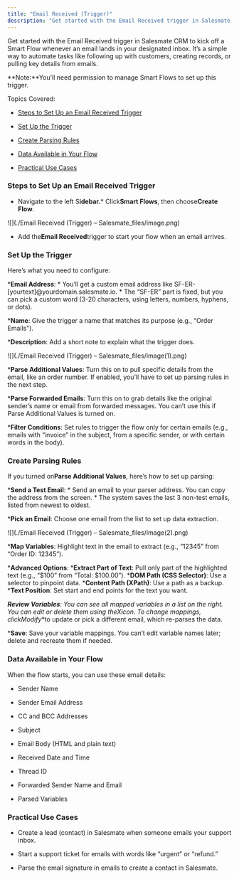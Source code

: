 ```yaml
---
title: "Email Received (Trigger)"
description: "Get started with the Email Received trigger in Salesmate CRM to kick off a Smart Flow whenever an email lands in your designated inbox. It’s a simple"
---
```


Get started with the Email Received trigger in Salesmate CRM to kick off a Smart Flow whenever an email lands in your designated inbox. It’s a simple way to automate tasks like following up with customers, creating records, or pulling key details from emails.

<Note>**Note:**You’ll need permission to manage Smart Flows to set up this trigger.

</Note>

Topics Covered:


*   [Steps to Set Up an Email Received Trigger](https://support.salesmate.io/hc/en-us/articles/48767576180377-Email-Received-Trigger#h_01K06J6FVXXTKBCFDY9BHBN73R)

*   [Set Up the Trigger](https://support.salesmate.io/hc/en-us/articles/48767576180377-Email-Received-Trigger#h_01K06J6FW4VNQKEFNSRVA80TCD)

*   [Create Parsing Rules](https://support.salesmate.io/hc/en-us/articles/48767576180377-Email-Received-Trigger#h_01K06J6FX3KYBBTEY1ZKG7TQAX)

*   [Data Available in Your Flow](https://support.salesmate.io/hc/en-us/articles/48767576180377-Email-Received-Trigger#h_01K06J6FXZG5N3C1ZPYADYRST6)

*   [Practical Use Cases](https://support.salesmate.io/hc/en-us/articles/48767576180377-Email-Received-Trigger#h_01K06J6FY3A484DSMX449DB6D1)


### Steps to Set Up an Email Received Trigger


*   Navigate to the left S**idebar.***   Click**Smart Flows**, then choose**Create Flow**.

![](./Email Received (Trigger) – Salesmate_files/image.png)


*   Add the**Email Received**trigger to start your flow when an email arrives.


### Set Up the Trigger

Here’s what you need to configure:


***Email Address**:
    *   You’ll get a custom email address like SF-ER-\[yourtext\]@yourdomain.salesmate.io.
    *   The “SF-ER” part is fixed, but you can pick a custom word (3-20 characters, using letters, numbers, hyphens, or dots).

***Name**: Give the trigger a name that matches its purpose (e.g., “Order Emails”).

***Description**: Add a short note to explain what the trigger does.

![](./Email Received (Trigger) – Salesmate_files/image(1).png)


***Parse Additional Values**: Turn this on to pull specific details from the email, like an order number. If enabled, you’ll have to set up parsing rules in the next step.

***Parse Forwarded Emails**: Turn this on to grab details like the original sender’s name or email from forwarded messages. You can’t use this if Parse Additional Values is turned on.

***Filter Conditions**: Set rules to trigger the flow only for certain emails (e.g., emails with “invoice” in the subject, from a specific sender, or with certain words in the body).


### Create Parsing Rules

If you turned on**Parse Additional Values**, here’s how to set up parsing:


***Send a Test Email**:
    *   Send an email to your parser address. You can copy the address from the screen.
    *   The system saves the last 3 non-test emails, listed from newest to oldest.

***Pick an Email**: Choose one email from the list to set up data extraction.

![](./Email Received (Trigger) – Salesmate_files/image(2).png)


***Map Variables**: Highlight text in the email to extract (e.g., “12345” from “Order ID: 12345”).

***Advanced Options**:
    ***Extract Part of Text**: Pull only part of the highlighted text (e.g., “$100” from “Total: $100.00”).
    ***DOM Path (CSS Selector)**: Use a selector to pinpoint data.
    ***Content Path (XPath)**: Use a path as a backup.
    ***Text Position**: Set start and end points for the text you want.

***Review Variables**: You can see all mapped variables in a list on the right. You can edit or delete them using the**X**icon. To change mappings, click**Modify**to update or pick a different email, which re-parses the data.

***Save**: Save your variable mappings. You can’t edit variable names later; delete and recreate them if needed.


### Data Available in Your Flow

When the flow starts, you can use these email details:


*   Sender Name

*   Sender Email Address

*   CC and BCC Addresses

*   Subject

*   Email Body (HTML and plain text)

*   Received Date and Time

*   Thread ID

*   Forwarded Sender Name and Email

*   Parsed Variables


### Practical Use Cases


*   Create a lead (contact) in Salesmate when someone emails your support inbox.

*   Start a support ticket for emails with words like “urgent” or “refund.”

*   Parse the email signature in emails to create a contact in Salesmate.
